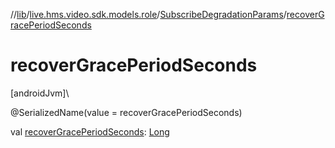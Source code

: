 //[lib](/api-reference/android/v2/home/content)/[live.hms.video.sdk.models.role](../index)/[SubscribeDegradationParams](index)/[recoverGracePeriodSeconds](recover-grace-period-seconds)

# recoverGracePeriodSeconds

[androidJvm]\

@SerializedName(value = recoverGracePeriodSeconds)

val [recoverGracePeriodSeconds](recover-grace-period-seconds): [Long](https://kotlinlang.org/api/latest/jvm/stdlib/kotlin/-long/index.html)

